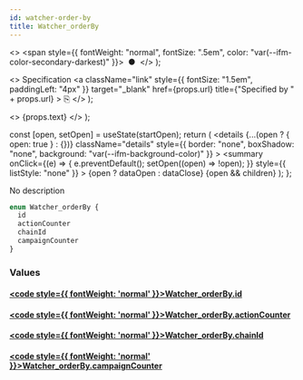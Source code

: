 ```yaml
---
id: watcher-order-by
title: Watcher_orderBy
---
```


<head>
  <meta content="noindex" name="robots" />
  <meta charset="utf-8" />
</head>

  <>
    <span style={{ fontWeight: "normal", fontSize: ".5em", color: "var(--ifm-color-secondary-darkest)" }}>
      &nbsp;●&nbsp;
    </span>
  </>
);

  <>
    Specification
    <a
      className="link"
      style={{ fontSize: "1.5em", paddingLeft: "4px" }}
      target="_blank"
      href={props.url}
      title={"Specified by " + props.url}
    >
      ⎘
    </a>
  </>
);

  <>
    <span className={props.class}>{props.text}</span>
  </>
);


  const [open, setOpen] = useState(startOpen);
  return (
    <details
      {...(open ? { open: true } : {})}
      className="details"
      style={{ border: "none", boxShadow: "none", background: "var(--ifm-background-color)" }}
    >
      <summary
        onClick={(e) => {
          e.preventDefault();
          setOpen((open) => !open);
        }}
        style={{ listStyle: "none" }}
      >
        {open ? dataOpen : dataClose}
      </summary>
      {open && children}
    </details>
  );
};

No description

```graphql
enum Watcher_orderBy {
  id
  actionCounter
  chainId
  campaignCounter
}
```

### Values

#### [<code style={{ fontWeight: 'normal' }}>Watcher_orderBy.<b>id</b></code>](#)

#### [<code style={{ fontWeight: 'normal' }}>Watcher_orderBy.<b>actionCounter</b></code>](#)

#### [<code style={{ fontWeight: 'normal' }}>Watcher_orderBy.<b>chainId</b></code>](#)

#### [<code style={{ fontWeight: 'normal' }}>Watcher_orderBy.<b>campaignCounter</b></code>](#)

